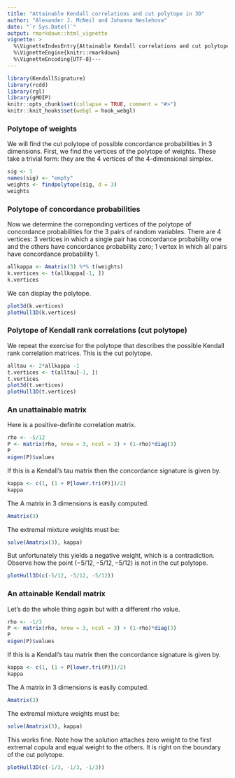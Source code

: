 ```yaml
---
title: "Attainable Kendall correlations and cut polytope in 3D"
author: "Alexander J. McNeil and Johanna Neslehova"
date: "`r Sys.Date()`"
output: rmarkdown::html_vignette
vignette: >
  %\VignetteIndexEntry{Attainable Kendall correlations and cut polytope in 3D}
  %\VignetteEngine{knitr::rmarkdown}
  %\VignetteEncoding{UTF-8}---
---
```


```r
library(KendallSignature)
library(rcdd)
library(rgl)
library(gMOIP)
knitr::opts_chunk$set(collapse = TRUE, comment = "#>")
knitr::knit_hooks$set(webgl = hook_webgl)
```
### Polytope of weights

We will find the cut polytope of possible concordance probabilities in 3 dimensions. First, we find the vertices of the polytope of weights. These take a trivial form: they are the 4 vertices of the 4-dimensional simplex.

```r
sig <- 1
names(sig) <- "empty"
weights <- findpolytope(sig, d = 3)
weights
```
### Polytope of concordance probabilities

Now we determine the correponding vertices of the polytope of concordance probabilities for the 3 pairs of random variables. There are 4 vertices: 3 vertices in which a single pair has concordance probability one and the others have concordance probability zero; 1 vertex in which all pairs have concordance probability 1.

```r
allkappa <- Amatrix(3) %*% t(weights)
k.vertices <- t(allkappa[-1, ])
k.vertices
```

We can display the polytope.

```r
plot3d(k.vertices)
plotHull3D(k.vertices)
```

### Polytope of Kendall rank correlations (cut polytope)

We repeat the exercise for the polytope that describes the possible Kendall rank correlation matrices. This is the cut polytope.

```r
alltau <- 2*allkappa -1
t.vertices <- t(alltau[-1, ])
t.vertices
plot3d(t.vertices)
plotHull3D(t.vertices)
```

### An unattainable matrix

Here is a positive-definite correlation matrix.
```r
rho <- -5/12
P <- matrix(rho, nrow = 3, ncol = 3) + (1-rho)*diag(3)
P
eigen(P)$values
```

If this is a Kendall's tau matrix then the concordance signature is given by.
```r
kappa <- c(1, (1 + P[lower.tri(P)])/2)
kappa
```

The A matrix in 3 dimensions is easily computed.
```r
Amatrix(3)
```

The extremal mixture weights must be:
```r
solve(Amatrix(3), kappa)
```

But unfortunately this yields a negative weight, which is a contradiction. Observe how the point $(-5/12, -5/12, -5/12)$ is not in the cut polytope.

```r
plotHull3D(c(-5/12, -5/12, -5/12))
```

### An attainable Kendall matrix

Let's do the whole thing again but with a different rho value.
```r
rho <- -1/3
P <- matrix(rho, nrow = 3, ncol = 3) + (1-rho)*diag(3)
P
eigen(P)$values
```

If this is a Kendall's tau matrix then the concordance signature is given by.
```r
kappa <- c(1, (1 + P[lower.tri(P)])/2)
kappa
```

The A matrix in 3 dimensions is easily computed.
```r
Amatrix(3)
```

The extremal mixture weights must be:
```r
solve(Amatrix(3), kappa)
```
This works fine. Note how the solution attaches zero weight to the first extremal copula and equal weight to the others. It is right on the boundary of the cut polytope.
```r
plotHull3D(c(-1/3, -1/3, -1/3))
```
